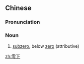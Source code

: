 ==Chinese==
{{zh-forms}}

===Pronunciation===
{{zh-pron
|m=língxià
|c=ling4 haa6
|mn=lêng-hā
|cat=n
}}

===Noun===
{{zh-noun}}

# [[subzero]], below [[zero]] (attributive)

[[zh:零下]]